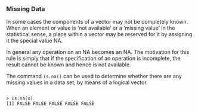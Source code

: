 ### Missing Data

In some cases the components of a vector may not be
completely known. When an element or value is 'not available' or a 'missing value' in the statistical sense, a place within a vector
may be reserved for it by assigning it the special value NA.

In general any operation on an NA becomes an NA.
The motivation for this rule is simply that if the specification of an operation is incomplete, the result cannot be known and hence is not available.
<p>
The command ``is.na()`` can be used to determine whether there
are any missing values in a data set, by means of a logical
vector.

<pre><code>
> is.na(x)
[1] FALSE FALSE FALSE FALSE FALSE
</code></pre>
